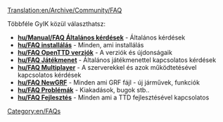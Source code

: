 [[Translation:en/Archive/Community/FAQ]]
{{hu/Tartalomjegyzék}}

Többféle GyIK közül választhatsz:

*'''[[hu/Manual/FAQ Általános kérdések]]''' - Általános kérdések
*'''[[hu/FAQ installálás]]''' - Minden, ami installálás
*'''[[hu/FAQ OpenTTD verziók]]''' - A verziók és újdonságaik
*'''[[hu/FAQ Játékmenet]]''' - Általános játékmenettel kapcsolatos kérdések
*'''[[hu/FAQ Multiplayer]]''' - A szerverekkel és azok működtetésével kapcsolatos kérdések
*'''[[hu/FAQ NewGRF]]''' - Minden ami GRF fájl - új járművek, funkciók
*'''[[hu/FAQ Problémák]]''' - Kiakadások, bugok stb..
*'''[[hu/FAQ Fejlesztés]]''' - Minden ami a TTD fejlesztésével kapcsolatos

[[Category:en/FAQs]]